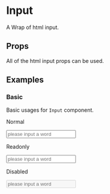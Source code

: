 
<Meta title="Components/Input" component={Input} />

# Input

A Wrap of html input.

## Props

All of the html input props can be used.

<Props of={Input} />

## Examples

### Basic

Basic usages for ``Input`` component.

<Preview>
  <Story name="basic input">
    <div>
      <p>Normal</p>
      <Input name="test" placeholder="please input a word" />
      <p>Readonly</p>
      <Input name="test" placeholder="please input a word" readOnly />
      <p>Disabled</p>
      <Input name="test" placeholder="please input a word" disabled />
    </div>
  </Story>
</Preview>
